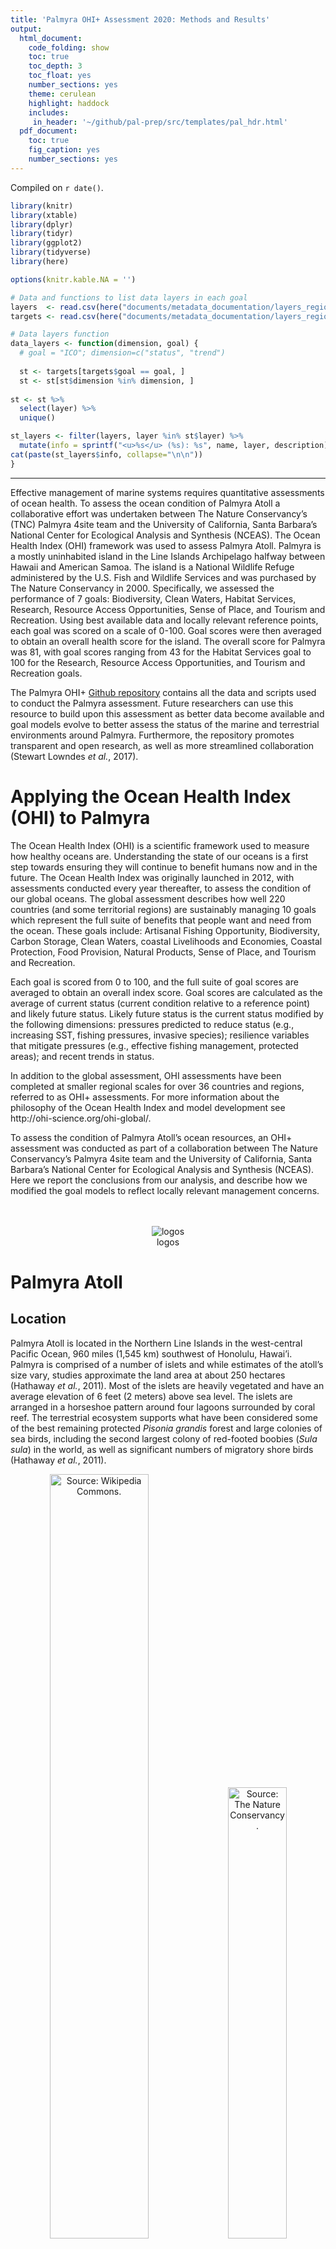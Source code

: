 ```yaml
---
title: 'Palmyra OHI+ Assessment 2020: Methods and Results'
output: 
  html_document:
    code_folding: show
    toc: true
    toc_depth: 3 
    toc_float: yes
    number_sections: yes
    theme: cerulean
    highlight: haddock
    includes: 
     in_header: '~/github/pal-prep/src/templates/pal_hdr.html' 
  pdf_document:
    toc: true
    fig_caption: yes
    number_sections: yes
---
```


Compiled on `r date()`.

```r

library(knitr)
library(xtable)
library(dplyr)
library(tidyr)
library(ggplot2)
library(tidyverse)
library(here)

options(knitr.kable.NA = '')
```

```r
# Data and functions to list data layers in each goal
layers  <- read.csv(here("documents/metadata_documentation/layers_region_base.csv"))
targets <- read.csv(here("documents/metadata_documentation/layers_region_targets.csv"))

# Data layers function
data_layers <- function(dimension, goal) { 
  # goal = "ICO"; dimension=c("status", "trend")
  
  st <- targets[targets$goal == goal, ]
  st <- st[st$dimension %in% dimension, ]
  
st <- st %>%
  select(layer) %>%
  unique()

st_layers <- filter(layers, layer %in% st$layer) %>% 
  mutate(info = sprintf("<u>%s</u> (%s): %s", name, layer, description))
cat(paste(st_layers$info, collapse="\n\n"))
}
```

***
Effective management of marine systems requires quantitative assessments of ocean health. To assess the ocean condition of Palmyra Atoll a collaborative effort was undertaken between The Nature Conservancy’s (TNC) Palmyra 4site team and the University of California, Santa Barbara’s National Center for Ecological Analysis and Synthesis (NCEAS). The Ocean Health Index (OHI) framework was used to assess Palmyra Atoll. Palmyra is a mostly uninhabited island in the Line Islands Archipelago halfway between Hawaii and American Samoa. The island is a National Wildlife Refuge administered by the U.S. Fish and Wildlife Services and was purchased by The Nature Conservancy in 2000. Specifically, we assessed the performance of 7 goals: Biodiversity, Clean Waters, Habitat Services, Research, Resource Access Opportunities, Sense of Place, and Tourism and Recreation. Using best available data and locally relevant reference points, each goal was scored on a scale of 0-100. Goal scores were then averaged to obtain an overall health score for the island. The overall score for Palmyra was 81, with goal scores ranging from 43 for the Habitat Services goal to 100 for the Research, Resource Access Opportunities, and Tourism and Recreation goals.      

The Palmyra OHI+ [Github repository](https://github.com/OHI-4site/pal-prep) contains all the data and scripts used to conduct the Palmyra assessment. Future researchers can use this resource to build upon this assessment as better data become available and goal models evolve to better assess the status of the marine and terrestrial environments around Palmyra. Furthermore, the repository promotes transparent and open research, as well as more streamlined collaboration (Stewart Lowndes *et al.*, 2017).

# Applying the Ocean Health Index (OHI) to Palmyra

The Ocean Health Index (OHI) is a scientific framework used to measure how healthy oceans are. Understanding the state of our oceans is a first step towards ensuring they will continue to benefit humans now and in the future. The Ocean Health Index was originally launched in 2012, with assessments conducted every year thereafter, to assess the condition of our global oceans.  The global assessment describes how well 220 countries (and some territorial regions) are  sustainably managing 10 goals which represent the full suite of benefits that people want and need from the ocean. These goals include: Artisanal Fishing Opportunity, Biodiversity, Carbon Storage, Clean Waters, coastal Livelihoods and Economies, Coastal Protection, Food Provision, Natural Products, Sense of Place, and Tourism and Recreation.    

Each goal is scored from 0 to 100, and the full suite of goal scores are averaged to obtain an overall index score. Goal scores are calculated as the average of current status (current condition relative to a reference point) and likely future status.  Likely future status is the current status modified by the following dimensions: pressures predicted to reduce status (e.g., increasing SST, fishing pressures, invasive species);  resilience variables that mitigate pressures (e.g., effective fishing management, protected areas);  and recent trends in status.     

In addition to the global assessment, OHI assessments have been completed at smaller regional scales for over 36 countries and regions, referred to as OHI+ assessments.  For more information about the philosophy of the Ocean Health Index and model development see http://ohi-science.org/ohi-global/.    

To assess the condition of Palmyra Atoll’s ocean resources, an OHI+ assessment was conducted as part of a collaboration between The Nature Conservancy’s Palmyra 4site team and the University of California, Santa Barbara’s National Center for Ecological Analysis and Synthesis (NCEAS). Here we report the conclusions from our analysis, and describe how we modified the goal models to reflect locally relevant management concerns.    
<br>   
<center>
![logos](images/logos.png)
</center>

# Palmyra Atoll 

## Location

Palmyra Atoll is located in the Northern Line Islands in the west-central Pacific Ocean, 960 miles (1,545 km) southwest of Honolulu, Hawai'i. Palmyra is comprised of a number of islets and while estimates of the atoll's size vary, studies approximate the land area at about 250 hectares (Hathaway *et al.*, 2011). Most of the islets are heavily vegetated and have an average elevation of 6 feet (2 meters) above sea level. The islets are arranged in a horseshoe pattern around four lagoons surrounded by coral reef. The terrestrial ecosystem supports what have been considered some of the best remaining protected *Pisonia grandis* forest and large colonies of sea birds, including the second largest colony of red-footed boobies (*Sula sula*) in the world, as well as significant numbers of migratory shore birds (Hathaway *et al.*, 2011).   

<center>
![Source: [Wikipedia Commons](https://commons.wikimedia.org/wiki/File:Palmyra_Atoll_in_United_States.svg).](images/Palmyra_Atoll_map.png){width=56%} ![Source: [The Nature Conservancy](https://www.nature.org/en-us/get-involved/how-to-help/places-we-protect/palmyra-atoll/).](images/Aerial-Palmyra-Atoll.jpg){width=43%}
</center>
***Figure 2.1. Palmyra Atoll.** Palmyra Atoll's location in the west-central Pacific is shown relative to the rest of the world (left) and a close up satellite image of the island (right).   
Sources: Wikimedia Commons 2011, The Nature Conservancy, 2020*
<br> 

## History

Palmyra Atoll was first sighted in 1798 by an American ship; however, the atoll was not discovered and named until 1802 when the American ship *Palmyra* made landfall. The atoll was annexed by the Kingdom of Hawai'i in 1862 and by Britain in 1889. In 1898 the United States annexed Palmyra as part of the Hawaiian Islands territory (Tikkanen, 2010).       

In the 1940s, the U.S. Navy stationed 6,000 sailors in the atoll. They dredged a seaplane runway which merged the atoll’s two western lagoons into one, and a causeway was built on the remaining reef. The sailors also joined three of the islands into one and built a runway about one mile long, which the U.S. Air Force used until 1961 (U.S. Department of Interior [DOI], 2020).   

The Nature Conservancy (TNC) purchased Palmyra Atoll in December 2000 from the Fullard-Leo family to protect its unique ecosystem and establish a center for scientific investigation (Wegmann, 2020). It was declared a U.S. National Wildlife Refuge in January 2001, and includes submerged lands and associated waters out to 12 nautical miles from the atoll (U.S. Fish and Wildlife Service [USFWS], 2017). Palmyra was designated part of the Pacific Remote Islands Marine National Monument on January 6, 2009, which includes Palmyra Atoll National Wildlife Refuge within its boundaries, and protects it further out to 50 nautical miles (The Nature Conservancy [TNC], 2020).      


## Natural History

Palmyra’s native vegetation supports one of the largest remaining undisturbed stands of Pisonia beach forest in the Pacific, including native varieties of ferns and shrubs. The atoll’s rich intertidal sand and mudflats provide attractive resting and feeding grounds for migratory seabirds and shorebirds. Sooty terns, red- and white-tailed tropicbirds, several species of boobies, great frigate birds, and white terns are some of the common bird species that nest on Palmyra. The second largest red-footed booby colony in the world is found on the atoll, and more than 200 bristle-thighed curlews, whose worldwide population estimate is only 6,000 individuals, spend their winters on Palmyra. Palmyra’s waters are home to stony corals, giant clams, and over 400 species of fish, and are frequented by Pacific bottle-nosed dolphins, spinner dolphins, and melon-headed whales. Threatened green and endangered hawksbill turtles are also found within the lagoon and waters surrounding the atoll. Large populations of the world’s largest land invertebrate, the coconut crab, inhabit Palmyra’s forests along with other crabs (USFWS, 2016).          

Rainforest once dominated the atoll, but copra farming, black rats, and deforestation by the U.S. military during World War II reduced Palmyra’s rainforest to a few patches. Thick groves of introduced coconut palms took its place, which are ill-suited for seabirds. There was a resurgence of native bird and plant life after rats were eradicated from Palmyra in 2011, and a major native rainforest restoration project is now underway. The aim of this project is to flip forest dominance and restore ecological balance to the atoll, which will maximize the seabird-driven nutrient cycle and increase terrestrial and marine ecosystem resilience to climate change impacts (TNC, 2020).      

***

# Summary Results

The health of the Palmyra atoll is critical to The Nature Conservancy’s core mission to protect endangered marine wilderness and to support research and conservation science.  Palmyra had an overall Ocean Health Index score of 81 (Figure 3.1 and Table 3.1), suggesting the region’s marine and coastal resources are in fairly good condition (Figure 3.1).   Seven goals/sub-goals scored above a 90, with four goals receiving perfect scores (Lasting Special Places, Research, Resource Access Opportunities, and Tourism and Recreation). The designation of the island and offshore areas as fully protected reflects The Nature Conservancy’s commitment to protecting the health of Palmyra's ecosystems. Furthermore,  the population and  visitors allowed on the island are restricted, and fishing and tourism activities are well regulated and managed.   

There is room for some improvement, however. The Habitat, Coastal Protection, and Carbon Storage sub-goals scored lower than 50. These sub-goals are closely linked because they depend on the healthy habitats, specifically the condition of coral reefs (Coastal Protection) and rainforests (Carbon Storage). While Palmyra is often lauded for having pristine coral reefs, there is significant degradation of the back reef and the lagoon which negatively impact the coral habitat score and thus the coastal protection score. Without a concerted effort to restore live coral in the back reef and the lagoon the coral habitat score is likely to remain fairly constant over time. Coconut palm plantations have a significant negative impact on the native rainforest and while management plans to remove these palms and replant native tree species exists, they are not far along. This is the largest contributing factor to the low score for rainforest habitats and thus the carbon storage score. As replacement of coconut palms continues on the island, both of these scores are expected to steadily increase over time.        

<br>   
![flower_plot](images/flower_Palmyra.png)
***Figure 3.1 OHI+ Palmyra Results.** Each goal and sub-goal of the Palmyra Ocean Health Index assessment is represented by a petal. The length of each petal corresponds to the score (0-100), with longer petals indicating higher scores. The color of the petals also correspond to the scores with red indicating lower scores and blue indicating higher scores. Scores of 'NA' are shown in grey. The overall index score is shown in the center of the plot.*
<br>   
***Table 3.1. Results for each goal and sub-goal in the Palmyra OHI+ assessment.** Goal, and sub-goal, scores, as well as current status and predicted future status. Where 'Status' is the current status relative to the reference point; 'Future' is the likely future status based on the trend, pressures, and resilience; and 'Score' is the final goal or sub-goal score reflected in Figure 3.1.*   
<br>   
```r

goals <- read_csv(here("region/conf/goals.csv")) %>% 
  dplyr::select(goal, name, description)

scores <- read_csv(here("region/scores.csv")) %>% 
  filter(dimension == "score" | dimension == "future" | dimension == "status") %>% 
  dplyr::select(goal,dimension,score) %>% 
  pivot_wider(id_cols ="goal", names_from = "dimension", values_from = "score") %>% 
  filter(goal != "Index") %>% 
  inner_join(.,goals, by = "goal") %>% 
  mutate(parent = c("", "Habitat Services", "Habitat Services", "",
                    "Biodiversity", "", "Sense of Place",
                    "Sense of Place", "", "", "", "Biodiversity", "")) %>% 
  dplyr::select('Goal/Sub-goal' = name, 'Parent Goal' = parent, Status = status, Future = future, Score = score, Description = description) %>% 
  arrange(desc(Score))

kable(scores, align = "l")
```

***
<br>   

# Methods and Results

## Goals Included in Palmyra OHI+ Assessment:

Given that Palmyra is a nearly uninhabited island, several of the OHI goals were not relevant to this region (e.g., Livelihoods and Economies). Furthermore, one of the stated goals of The Nature Conservancy for Palmyra is to serve as a “platform for applied conservation science” (TNC, 2020), which resulted in the creation of a new goal, Research, which captures the degree to which Palmyra provides access to research opportunities. Given these considerations, we modified the OHI framework to include the following goals (Table 3.1): Sense of Place (comprised of Lasting Special Places and Iconic species sub-goals), Resource Access Opportunities (a modified version of Artisanal Opportunities in the original framework), Research (not included in the original framework), Tourism & Recreation, Biodiversity (comprised of Species Condition and Habitat sub-goals), Clean Waters, and Habitat Services (Coastal Protection and Carbon Storage sub-goals).  

### Biodiversity

<span style="color: #f2cf4a; font-family: Arial, sans-serif; font-size: large;">Score = 71.51</span>

People value biodiversity for its existence value. This goal assesses the conservation status of species based on the best available data through two sub-goals: Species and Habitats. Species were assessed because they are what one typically thinks of in relation to biodiversity. Because only a small proportion of marine species worldwide have been mapped and assessed, we also assessed habitats as part of this goal, and considered them a proxy for the condition of the broad suite of species that depend on them. We calculate each of these sub-goals separately and weight them equally when calculating the overall goal score.   

#### Habitats (HAB)

<span style="color: #f2cf4a; font-family: Arial, sans-serif; font-size: large;">Score = 47.85</span> 

The Habitats sub-goal measures the average condition of habitats present on the island that provide critical habitat for a broad range of species. This sub-goal is considered a proxy for the condition of the broad suite of species on Palmyra. The atoll currently supports one of the best remaining coastal strand forests in the world (Island Conservation, 2020). Given the importance of this ecosystem, and the tight linkage between land and ocean environments, both terrestrial and marine habitats are included in this assessment.     

**Current Status**  

The Habitats sub-goal includes coral reef habitats and rainforest habitats. A score is calculated for each habitat and then the habitat scores are averaged, with area weighting, to obtain an overall status score.   
<br>   
*Coral Reefs*   

Four zones were used to calculate the coral reef status: back reef, reef crest, fore reef, and lagoon. 

Original raw data included 10 different zones, as shown in the map in Figure 4.1A. The following zones were grouped together to form the four reef zones, as shown on the map in Figure 4.1B:    

 - Back Reef: Not grouped with any other zone   
 - Reef Crest: Reef Crest and Fore Reef  
 - Fore Reef: Bank/Shelf and Bank/Shelf Escarpment      
 - Lagoon: Lagoon and Channel  

<center>
![coral_zones_raw](images/coral_zones_raw.png){width=70%} ![coral_zones_reclass](images/coral_zones_reclassified.png){width=70%}  
</center>
***Figure 4.1 Coral zones.** Map A (top) displays coral zones as shown in the raw data and map B (bottom) shows the coral zones reclassified for this assessment.*
<br>     
The fore reef is reassigned to part of the reef crest to better reflect the position of those data points on the reef. The Bank/Shelf and Bank/Shelf Escarpment are then grouped together and renamed as the fore reef with an additional designation to differentiate the western fore reef and the eastern fore reef. Based on a map of Palmyra, the longitude line 162.075 was used to divide the fore reef into western and eastern. These groupings follow the zones delineated by NOAA in the Coral Reef Ecosystems Monitoring Report for the Pacific Remote Islands Marine National Monument, available [here](https://repository.library.noaa.gov/view/noaa/23421).  
 
Coral condition is based on the percent of live coral cover in each of the zones. The reference point, or target live coral cover range, for each zone is:   

 - Back Reef:  10-50% live coral cover  
 - Reef Crest: 10-50% live coral cover      
 - Fore Reef:  50-90% live coral cover     
 - Lagoon:     10-50% live coral cover       

The western and eastern fore reef both have the same reference point. Reference points were established based on input from scientists at The Nature Conservancy.    

Coral reef status is first calculated for each zone $x_{zone}$. The status is calculated as the area of the reef zone falling within or above the reference point category divided by the total area of the reef zone (Equation 4.1):        

$$
x_{zone}~=~\frac { A_{ref} } { A_{total} },  ~~(Eq~4.1) 
$$  

Where $A_{ref}$ is the area of the reef zone falling within or above the reference point category and $A_{total}$ is the total area of the reef zone. For the status calculation we adjust the area of the lagoon to include only the area of the lagoon where coral can reasonably grow. Other zones are not area adjusted due to incomplete knowledge and data. Ideally the area of all zones would be adjusted to include only the area where coral can grow and thrive.            

The overall status score $x_{coral}$ is calculated as the area weighted mean of the status score for each zone (Equation 4.2). Here we use the total area of the lagoon.   

$$
x_{coral}~=~\frac { \displaystyle\sum _{ i=1 }^{ N }{ { A }_{ i }{ x }_{ i } } } { \displaystyle\sum _{ i=1 }^{ N } { A }_{ i } },  ~~(Eq~4.2) 
$$
where $A_{i}$ is the area of zone $i$ and $x_{i}$ is the status score for each zone $i$ as calculated in Equation 4.1.   
<br>   
*Rainforests*   

The rainforest condition is based on the current land area of the rainforest relative to the total potential area of rainforest. Invasive coconut palms (*Cocos nucifera*) have replaced much of the native rainforests, but since purchasing the island in 2000 TNC is restoring native forest through ongoing coconut palm removal activities.          

The raw data included four vegetation categories: native forests, *Scaevola*, non-vegetated areas, and *Cocos nucifera* (coconut palm). The native forest and *Scaevola* categories were grouped together to find the total forest land area. Non-vegetated areas were excluded from the analysis.   

The rainforest habitat status $x_{forest}$ is calculated based on the area of rainforest currently present compared to the area of rainforest that would exist once 95% of the historic area of coconut palm has been removed (Equation 4.3). The historic area is the area of the rainforest in 2001, which is the closest estimate available to the extent of the rainforest when TNC first purchased the island in 2000.    

$$
x_{forest}~=~ \frac { A_{current} } { A_{potential} }, ~~(Eq ~4.3) 
$$  

The current rainforest area ($A_{current}$) km^2^ is based on the Burnett, M.W. *et al.* 2019 study where forest is defined as the total area of the *Scaevola* and native forest categories.    

The potential rainforest area ($A_{potential}$) km^2^ is based on a 2001 satellite image showing approximately 43% of the islands are dominated by coconut plantations and 48.2% of the islands are dominated by other vegetation communities as discussed in the USGS Terrestrial Management Plan (Hathaway *et al.*, 2011). The remaining 8.8% is assumed to be non-vegetated and is excluded from this analysis. The total land area ($A_{total}$) used in these calculations (2.46 km^2^) was derived from a study completed in 2000 (referenced in Burnett *et al* 2019), which is the closest land estimate we could obtain to the 2001 satellite image. The potential rainforest area is calculated as the land area added once 95% of the historic palm plantations are removed plus the original 48.2% of land area that was dominated by rainforests (Equations 4.4 - 4.6).     

$$
A_{potential}~=~A_{added}~+~A_{original} , ~~(Eq ~4.4)
$$

And where   

$$
A_{added}~=~0.95~*~(0.43~*~A_{total}), ~~(Eq~ 4.5)
$$   
$$
A_{original}~=~0.482~*~A_{total}, ~~(Eq~4.6)
$$   

**Trend** 
<br>   
*Coral Reefs* 

The benthic habitat mapping project used to calculate the current status was the first study of its kind on Palmyra Atoll. As no previous studies exist to estimate historic live coral cover across the different reef zones, an estimate of coral trend was derived using data from the 2019  OHI global assessment. The OHI global trend data are calculated as a linear trend in coral condition, on a per country basis across all available data from 1975-2006. More information on the coral trend method can be found in the [OHI Global Methods](http://htmlpreview.github.io/?https://github.com/OHI-Science/ohi-global/published/documents/methods/Supplement.html#62_biodiversity) documentation, Section 6.2.1. No coral trend was available for Palmyra in the OHI global assessment, so we used  the average trend observed for coral reef habitats for all countries in Micronesia.
<br>   
*Rainforests* 

The trend in rainforest condition is the predicted change in forest area during a five year period. This was estimated using a linear regression model of forest area from 2005, 2010, 2016, and 2019.   
<br>   
**Data**   

_Status and trend_
<br>   
```r
data_layers(goal="HAB", dimension=c("status", "trend"))
```
<br>   
_Pressure_
<br>   
```r
data_layers(goal="HAB", dimension=c("pressure"))
```
<br>   
_Resilience_
<br>   
```r
data_layers(goal="HAB", dimension=c("resilience"))
```
<br>     
**Data Citations**
<br>   
*Coral Reefs* 

Data to calculate the current status of coral reefs were gathered from National Centers for Coastal Ocean Science (NCCOS) benthic habitat mapping project for Palmyra Atoll, completed in 2011. The data are available for download [here](https://products.coastalscience.noaa.gov/collections/benthic/e58palmyra/#horizontalTab3).    

Date Downloaded: June 30, 2020

Citation: U.S. Department of Commerce, National Oceanic and Atmospheric Administration, National Center for Coastal Ocean Sciences. (2011). Palmyra Habitat Maps [Data file]. Retrieved from https://products.coastalscience.noaa.gov/collections/benthic/e58palmyra/
<br>   
*Rainforests* 

Data to calculate the current status of rainforests were gathered from a recent publication on coconut palms in Palmyra completed in 2019. Data were downloaded from Table A1, available [here](https://www.tandfonline.com/doi/figure/10.1080/01431161.2019.1594440?scroll=top&needAccess=true). 

Date Downloaded: July 8, 2020

Citation: Burnett, M.W. *et al.* (2019). "Quantifying coconut palm extent on Pacific islands using spectral textural analysis of very high resolution imagery". *International Journal of Remote Sensing* 40(19): 7329-7355   
  [Available here](https://www.tandfonline.com/doi/epub/10.1080/01431161.2019.1594440?needAccess=true). 
<br>     
<u>2001 Reference Point:</u>   
The 2001 reference point comes from a satellite image of the island that is discussed in the 2011 Terrestrial Forest Management Plan.  

Citation: Hathaway, S.A., McEachern K., & Fisher, R.N. (2011). "Terrestrial Forest Management Plan for Palmyra Atoll". U.S. Geological Survey Open-File Report 2011-1007.  
  [Available here](https://permanent.fdlp.gov/gpo119875/ofr20111007.pdf)
<br>     
There have been no studies using the same methodology to track the area of forests and coconut palm on the island over time. Therefore, data to calculate the trend in rainforest condition are estimated from three additional studies that included some estimate of percent cover of coconut palms and total land area.
<br>   
<u>2005 Data:</u>      
The 2005 data was obtained from Alex Wegmann at The Nature Conservancy on July 31, 2020. Shapefiles were compiled as part of Alex Wegmann's PhD dissertation.
<br>   
<u>2010 Data:</u>   
The 2010 data is estimated from a study on invasive rats that quantified the percent of land area on each islet occupied by *Cocos nucifera* (Table 1).    

Citation: Lafferty, K.D. et al. (2010). "Stomach nematodes (*Mastophorus muris*) in rats (*Rattus rattus*) are associated with coconut (*Cocos nucifera*) habitat at Palmyra Atoll. *Journal of Parasitology* 96(1): 16-20.   
  [Available here](https://bioone.org/journals/Journal-of-Parasitology/volume-96/issue-1/GE-2180.1/Stomach-Nematodes-Mastophorus-muris-in-Rats-Rattus-rattus-Are-Associated/10.1645/GE-2180.1.full)
<br>     
<u>2016 Data:</u>   
The 2016 data is estimated using a U.S. Geological Survey vegetation community mapping project for Palmyra Atoll. Vegetation maps were completed in October 2016 and published in June 2019. Data is available for download [here](https://www.sciencebase.gov/catalog/item/5c66fc5be4b0fe48cb3aca49).   

Date Downloaded: July 2, 2020  

Citation: Struckhoff, M.A., 2019, Woody species crown and vegetation community data, Palmyra Atoll, 2016: U.S. Geological Survey data release, https://doi.org/10.5066/P9GMPVIO.  
<br>   

#### Species 

<span style="color: #f2cf4a; font-family: Arial, sans-serif; font-size: large;">Score = 95.16</span>

The Species sub-goal aims to assess the average condition of species in Palmyra. Both marine and terrestrial species are included in this sub-goal.    
 
**Current Status** 

A list of species occurring in Palmyra was created using IUCN range maps and supplemented with fish and bird lists obtained from The Nature Conservancy for a total of 587 species. Species condition was pulled from the IUCN Red List (IUCN 2020).   

The reference point for the Species sub-goal is all species have an IUCN status of "Least Concern".   

Threat weights, were assigned based on the IUCN threat categories status of each species, following the weighting schemes developed by Butchart *et al* (2007) (Table 4.1). For the purposes of this analysis, we included only data for extant species for which sufficient data were available to conduct an assessment. We did not include Data Deficient species.   We assessed species following previously published guidelines (Schipper *et al.* 2008; Hoffmann *et al.* 2010).   
<br>   
***Table 4.1. Risk scores for assessment of species status based on IUCN risk categories.***

| Risk Category   | IUCN code | Risk Score |
|-----------------|-----------|------------|
| Least Concern   |     LC    |  0.0       |  
| Near Threatened |     NT    |  0.2       |
| Vulnerable      |     VU    |  0.4       |
| Endangered      |     EN    |  0.6       |
| Critically Endangered | CR  |  0.8       |
| Extinct         |     EX    |  1.0       |   
  
The species fall within 10 different taxonomic classes and to avoid overweighting species with many species, status was first calculated for each class as the average of the extinction risk scores. An overall extinction risk status was estimated by averaging the extinction risk score of all 10 classes. Finally, the status $x_{spp}$ is rescaled so a risk factor of 0.75 is equal to zero (Equation 4.7):      

$$
x_{spp}~=~ \frac { (0.75~-~risk_{avg}) } {0.75}, ~~~~(Eq ~4.7)
$$   

Where $risk_avg$ is the average extinction risk score, found by averaging the mean extinction risk score of all 10 classes. 

This assigns a score of 0 when 75% species are extinct, a level comparable to the five documented mass extinctions (Barnosky *et al.* 2011) and would constitute a catastrophic loss of biodiversity.
<br>    
**Trend** 

The species trend is calculated using data the IUCN provides for current and past assessments of species. Discrete species assessments between 1965-2020 are used to estimate annual change in IUCN risk status for each species. Species trend is evaluated for species with more than two past assessments. Trend for species with less than two past assessments is estimated using the population trend noted in species history information. We then summarize these species trend values for each region using the same general approach used to calculate status.
<br>   
**Data**

_Status and trend_
<br>   
```r
data_layers(goal="SPP", dimension=c("status", "trend"))
```
<br>   
_Pressure_
<br>   
```r
data_layers(goal="SPP", dimension=c("pressure"))
```
<br>   
_Resilience_
<br>   
```r
data_layers(goal="SPP", dimension=c("resilience"))
```
<br> 
**Data Citations**   

The original species list, species condition and historic assessments are based on the IUCN Red List.    

Date Accessed: June 9, 2020   

Citation: IUCN 2020. IUCN Red List of Threatened Species. Version 2020-1 <www.iucnredlist.org>.  

Additional species lists were provided by Alex Wegmann at The Nature Conservancy on July 8, 2020
<br>   

### Clean Waters

<span style="color: #f2cf4a; font-family: Arial, sans-serif; font-size: large;">Score = 58.57</span> 

People value marine waters that are free of pollution and debris for aesthetic and health reasons. Although Palmyra has a limited population, people are sensitive to pollution and debris in areas they access for recreation or other purposes as well as for simply knowing that clean waters exist. Due to limited data availability, this goal includes two sources of pollution - marine debris and soil contamination. The main source of pollution on the island is marine debris from fishing aggregation devices (FADs) and the military history of the island has left a legacy of soil contamination. The overall Clean Waters score is the geometric mean of these two layer scores. This goal scores highest when the contamination level is zero.
<br>   
**Current Status**   
The current status for the Clean Waters goal is the geometric mean of the status of the two layers: marine debris and soil contamination.
<br>   
*Marine Debris*  

Marine debris current status is calculated based on the number of annual grounded FADs. The reference point for marine debris is to reduce FAD groundings by 50% of the highest annual recorded number of groundings between 2009 and 2019. The highest annual groundings occurred in 2016, with 12 groundings, making the reference point 6 annual FAD groundings. Any year where six or less FAD groundings were recorded received a perfect score.   

The current status $x_{debris}$ is scaled between 0-1 by subtracting the reference point from the number of groundings and then dividing by the reference point (Equation 4.8):        

$$
x_{debris}~=~ \frac { (fad_{y}~-~fad_{ref}) } { fad_{ref} }, ~~~(Eq ~4.8)
$$   

Where $fad_{y}$ is the yearly number of recorded FAD groundings and $fad_{ref}$ is the reference point number of 6 annual FAD groundings.  

$x_{debris}$ is higher with greater levels of marine debris. $x_{debris}$ is used as a pressure layer. The final status layer for the Clean Waters goal is the inverse of $x_{debris}$,    1 - $x_{debris}$.
<br>   
*Soil Contamination*   

The current status is based on the observed concentration of each pollutant (mg/kg wet weight). A total of 155 sites were sampled in 2008 and an additional 41 sites were sampled in 2010. At each site concentrations were recorded for 13 pollutants: antimony (Sb), arsenic (As), chromium (Cr), cobalt (Co), copper (Cu), iron (Fe), lead (Pb), manganese (Mn), nickel (Ni), phosphorus (P), sulfur (S), titanium (Ti), and zinc (Zn). However, only 9 elements are included in the analysis. Iron is generally considered non-toxic and titanium, sulfur, and phosphorus were detected but do not have established Threshold Effects Levels (TELs) or ecological soil screening levels (Eco-SSLs); therefore, they were excluded from the analysis.     

Two different reference levels were used to scale the contamination scores from 0-1. A TEL was used to scale values from 0 - 0.5. Any observed concentration equal to the TELreceived a score of 0.5. The TEL are the lower end of values below which harmful impacts are not likely to be observed. The upper end of the scores were based on the Probable Effect Level (PEL); this represents a value above which harmful impacts are likely to be observed. Any observed concentration above the PEL was assigned a score of 1.       

<u>TEL</u>   

TEL reference levels were assigned based on the TELs established by the U.S. Environmental Protection Agency for marine sediments and the lowest established Eco-SSLs for any taxonomic group. TEL and Eco-SSL values (mg/km dry weight) for the most frequently detected contaminants on Palmyra (Table 4.2) are replicated from Table 1 of Struckhoff *et al* 2018.
<br>   
***Table 4.2. Midpoint reference levels.** Threshold Effect Levels (TELs) and Ecological soil screening levels (Eco-SSLs) for the main contaminants found in soils around Palmyra. NA indicates a toxicity threshold has not been established. These values are used as the midpoint reference levels in the status calculation.*           

| Contaminant | Symbol | TEL   | Eco-SSL |
|-------------|--------|-------|---------|
| Antimony    | Sb     | NA    | 78      |
| Arsenic     | As     | 7.24  | 18      |
| Chromium    | Cr     | 52.3  | 26      |
| Colbalt     | Co     | NA    | 13      |
| Copper      | Cu     | 118.7 | 28      |
| Lead        | Pb     | 30.24 | 11      |
| Manganese   | Mn     | NA    | 220     |
| Nickel      | Ni     | 15.9  | 38      |
| Zinc        | Zn     | 124   | 46      |. 

TELs are used for marine sediments and the lowest Eco-SSL is used for soil samples. Where no TEL is established, the lowest Eco-SSL is used in its place. The table reports thresholds in mg/kg of dry weight, however most of the samples collected were made on moist samples. Struckoff *et al* 2018 notes:   

"Soil moisture values between 15 and 25% can reduce measured sample concentrations from 70 to 80% relative to lab-confirmed concentrations (U.S. Environmental Protection Agency, 2015). Given that most measurements were made on moist samples, XRF values reported above TELs or SSLs are conservative estimates of threshold exceedance."  

<u>PEL</u>   

For soil samples, the Canadian freshwater contamination PELs (mg/kg dry weight) are used (Table 4.3), as these are more conservative than the marine contamination levels. Consensus-based freshwater PELs were established in 2000. Concentrations were replicated from Table 3 in MacDonald *et al* 2000.
<br>   
***Table 4.3. Soil sample upper reference levels** Freshwater contamination Probable Effect Levels (PELs) for the main contaminants found in soils around Palmyra. These levels are used as the upper reference level for soil samples in the status calculation.*   

| Contaminant | Symbol | PEL   | 
|-------------|--------|-------|
| Arsenic     | As     | 17    |
| Chromium    | Cr     | 90    |
| Copper      | Cu     | 197   |
| Lead        | Pb     | 91.3  |
| Nickel      | Ni     | 36    |
| Zinc        | Zn     | 315   | 

Marine sediment PELs (mg/kg of dry weight) are obtained from NOAA guidelines established in 1999 (Table 4.4). These are called Effect Range Median (ERM) levels, which is the NOAA equivalent of PELs. Concentrations were obtained from Table 1 in the NOAA 1999 guidance.
<br>   
**Table 4.4. Marine sediment upper reference levels.** Marine sediment Probable Effect Levels (PELs) for the main contaminants found in soils around Palmyra. These levels are used as the upper reference level for marine sediment samples in the status calculation.*   

| Contaminant | Symbol | PEL   | 
|-------------|--------|-------|
| Arsenic     | As     | 70    |
| Chromium    | Cr     | 370   |
| Copper      | Cu     | 270   |
| Lead        | Pb     | 218   |
| Nickel      | Ni     | 51.6  |
| Zinc        | Zn     | 410   |

No PELs are available for Antimony, Colbalt, and Manganese. For these we approximated an upper limit that is one order of magnitude higher than the established TEL or Eco-SSL.      

Contaminants are scaled 0-1 using a midpoint level, (TEL or ECO-SSl) and an upper level (PELs). A status is then calculated for each site $x_{site}$ using the geometric mean of the 9 contaminants (Equation 4.9):    
$$
x_{site} = \sqrt [ 9 ]{ As~*~Cr~*~Co~*~Cu~*~Pb~*~Mn~*~Ni~*~Sb~*~Zn ~},  ~~(Eq ~4.9)
$$ 
Finally, an overall status for contamination $x_{cont}$ is found using an area weighted mean of the site status (Equation 4.10):      

$$ 
x_{cont}~=~\frac { \displaystyle\sum _{ i=1 }^{ N }{ { A }_{ i }{ x }_{ i } } } { \displaystyle\sum _{ i=1 }^{ N } { A }_{ i } }, ~~(Eq ~4.10)
$$
where $A_i$ is the area and $x_i$ is the status of contamination for each site $i$ as calculated in Equation 4.9.     

This gives high $x_{cont}$ values to years with greater levels of contamination. $x_{cont}$ is used as a pressure layer. The final status layer for the Clean Waters goal is the inverse of this$x_{cont}$,  1 - $x_{cont}$.
<br>   
**Trend**
<br>   
The trend describes the change in clean water status over a 5 year period. This value was estimated using the slope estimate (and multiplying it by 5) from a linear model estimating yearly change in the clean water status from 2014 to 2020.
<br>   
**Data**

_Status and trend_
<br>   
```r
data_layers(goal="CW", dimension=c("status", "trend"))
```
<br>   
_Pressure_
<br>   
```r
data_layers(goal="CW", dimension=c("pressure"))
```
<br>   
_Resilience_
<br>   
```r
data_layers(goal="CW", dimension=c("resilience"))
```
<br>   

**Data Citations**   

*Marine Debris*   

Data to calculate the marine debris layer come from a table of FADs found ashore on Palmyra Atoll. Data were obtained from Alex Wegmann at The Nature Conservancy on July 8, 2020.
<br>   
*Soil Contamination*   

Data for this layer come from an elemental soil contamination study completed by the U.S. Geological Survey at sites on Palmyra Atoll in 2008 and 2010. Data were published in 2017 and can be accessed [here](https://www.sciencebase.gov/catalog/item/5925b2cae4b0b7ff9fb3ca3d).  

Date Downloaded: July 28, 2020   

Citation: Struckhoff, M.A., Papoulias, D.M., Orazio, C.E., Annis, M.L., Shaver, D.K. and Tillitt, D.E., 2017, Geospatial data of elemental contamination at Palmyra Atoll, 2008 and 2010: U.S. Geological Survey data release, https://doi.org/10.5066/F74F1P00
<br>   
The reference levels were obtained from the following sources:  

<u>TELs and Eco-SSLs</u>   

Citation: Struckhoff, M.A., Orazio, C.E., Tillitt, D.E., Shaver, D.K., and Papoulias, D.M. (2018). Mapping elemental contamination on Palmyra Atoll National Wildlife Refuge. *Marine Pollution Bulletin*, 128: 97-105. https://doi.org/10.1016/j.marpolbul.2017.12.065.  

<u>PELs and ERMs</u>   

Citation: MacDonald, D.D., Ingersol, C.G., and Berger, T.A. (2000). Development and Evaluation of Consensus-Based Sediment Quality Guidelines for Freshwater Contamination. *Archives of Environmental Contamination and Toxicology.* 39:20-31. DOI: 10.1007/s002440010075   
    Available [here](https://link.springer.com/content/pdf/10.1007/s002440010075.pdf)   

Citation: National Oceanic and Atmospheric Administration. (1999). Sediment Quality Guidelines developed for the National Status and Trend Program. 

### Habitat Services

<span style="color: #f2cf4a; font-family: Arial, sans-serif; font-size: large;">Score = 43.35</span> 

The Habitat Services goal measures additional services provided by habitats on Palmyra in addition to supporting biodiversity. The Habitat Services goal is made up of two equally weighted sub-goals, Carbon Storage and Coastal Protection.
<br>   

####  Carbon Storage

<span style="color: #f2cf4a; font-family: Arial, sans-serif; font-size: large;">Score = NA</span> 

The Carbon Storage sub-goal measures the health of carbon storing habitats. Highly productive coastal wetland ecosystems (e.g., mangroves, salt marshes, seagrass beds) have substantially larger areal carbon burial rates than terrestrial forests, and "Blue Carbon" has been suggested as an alternate, more manageable carbon sequestration approach. The rapid destruction of these coastal habitats may release large amounts of buried carbon back into the ocean-atmosphere system. Our focus here, therefore, is on coastal habitats because they have large amounts of stored carbon that would rapidly be released with further habitat destruction and have the highest per-area sequestration rates of any habitat on the planet. Although they are threatened, these habitats are amenable to management, conservation, and restoration efforts. We refer to this goal as carbon storage but intend its meaning to include sequestration.   

Lacking data on the carbon storage abilities of the native rainforest, we only included this goal as a placeholder. However, if future data on carbon storage becomes available, this goal can be updated.   

#### Coastal Protection

<span style="color: #f2cf4a; font-family: Arial, sans-serif; font-size: large;">Score = 46.79</span> 

The Coastal Protection sub-goal measures the health of habitats that contribute to coastal protection from storm surge, flooding, and sea level rise. In Palmyra we are considering both the coral reefs and the native rainforest.    

**Current Status**   

The Coastal Protection current status is calculated as the current condition of coastal protection habitat relative to the reference point.

The status of this goal, $x_{cp}$, was calculated to be a function of the relative health of the habitats, $k$, weighted by their area and protectiveness rank (Table 4.5), such that:

$$
x_{cp} = \frac { \displaystyle\sum _{ k=1 }^{ N }{ { (h }_{ k } } \times { w }_{ k }\times { A }_{ k }) }{ \displaystyle\sum _{ k=1 }^{ N }{ { (w }_{ k }\times { A }_{ k }) }  }, ~~(Eq. ~4.11)
$$

where, $w$ is the rank weight of the habitat’s protective ability, $A$ is the area within a region for each $k$ habitat type, and $h$ is a measure of each habitat's condition:

$$
h = \frac { C_{ c } }{ { C }_{ r } }, ~~(Eq ~4.12)
$$

where, $C_c$ is current condition and $C_r$ is reference condition. Descriptions for how $C_c$ was calculated for both rainforest and coral habitats are outlined above in the Biodiversity: Habitats sub-goal.   

The rainforest habitat extent was calculated using data from a vegetation study in 2019. The extent of coral habitat was defined as the total area of benthic habitat derived from the Palmyra Benthic Habitat Mapping Project in 2011.          

Rank weights for the protective ability of each habitat for the Global OHI ($w_{k}$) come from previous work (Tallis *et al* 2011). Although this work does not include native atoll forest as a category, we ranked it equal to mangroves or salt marshes given they occupy similar shoreline regions.     

***Table 4.5. Coastal protectiveness ranks** Scores range from 1-4, with 4 being the most protective (Tallis *et al* 2011).*

Habitat | Protectiveness rank ($w$) |
------- | --------------------------|
Rainforest | 4 |
Coral reefs | 3 |
<br>   
**Trend**   

The trend for this goal used the same metrics as the Biodiversity: Habitats sub-goal trend. We used the same data and approach used to calculate the coral condition trend and rainforest trend for the Biodiversity: Habitats sub-goal. An overall trend is then found using the same approach as the current status (Equation 4.11), where the trend is a function of the trend, extent, and protectiveness rank.
<br>   
**Data**   

_Status and trend_
<br>   
```r
data_layers(goal="CP", dimension=c("status", "trend"))
```
<br>   
_Pressure_
<br>   
```r
data_layers(goal="CP", dimension=c("pressure"))
```
<br>   
_Resilience_
<br>   
```r
data_layers(goal="CP", dimension=c("resilience"))
```
<br>    

**Data Citations**   

Coral reef extent and condition data are the same data used in the coral habitat status layer. Coral reef data were gathered from National Centers for Coastal Ocean Science (NCCOS) benthic habitat mapping project for Palmyra Atoll, completed in 2011. The data is available for download [here](https://products.coastalscience.noaa.gov/collections/benthic/e58palmyra/#horizontalTab3).    

Date Downloaded: June 30, 2020

Citation: U.S. Department of Commerce, National Oceanic and Atmospheric Administration, National Center for Coastal Ocean Sciences. (2011). Palmyra Habitat Maps [Data file]. Retrieved from https://products.coastalscience.noaa.gov/collections/benthic/e58palmyra/
<br>   
*Rainforest Extent and Condition*

Rainforest extent and condition use the same data as the rainforest habitat status layer.   
  
The data come from Table A1 downloaded on July 8, 2020 from [here](https://www.tandfonline.com/doi/figure/10.1080/01431161.2019.1594440?scroll=top&needAccess=true).   
Citation: Burnett, M.W. *et al.* (2019). "Quantifying coconut palm extent on Pacific islands using spectral textural analysis of very high resolution imagery". *International Journal of Remote Sensing* 40(19): 7329-7355   
  [Available here](https://www.tandfonline.com/doi/epub/10.1080/01431161.2019.1594440?needAccess=true)
<br>      

### Research 

<span style="color: #f2cf4a; font-family: Arial, sans-serif; font-size: large;">Score = 100</span> 

This goal attempts to capture the aspects of the marine and terrestrial environment that support scientific research on Palmyra Atoll. Healthy ecosystems on the island support research and advance scientific understanding. The research goal is based on three equally weighted layers: employment, research funding, and scientific publications.
<br>   

**Current Status**   

Current status for the research goal is the average of the layer scores for: employment, research funding, and scientific publications.
<br>   
*Employment*  

The employment layer is calculated based on the number of full time equivalent (FTE) positions in conservation science supported by The Nature Conservancy. The reference point for employment is five FTE positions. Status scores $x_{emp}$ are re-scaled to 0-1 by dividing the number of FTE positions by the reference point (Equation 4.13). Any value over one is given a score of one.     

$$
x_{emp}~=~ \frac { FTE_{y} } { FTE_{ref} }, ~~(Eq ~4.13)
$$  

Where $FTE_{y}$ is the number of full-time equivalent positions in year (y) and $FTE_{ref}$ is the FTE positions reference point.
<br>   
*Research Funding*   

<br>   
*Scientific Publications*   

The publications layer is calculated based on the number of scientific studies published about resources on Palmyra each year. The reference point is 10 annual publications. Status scores $x_{sci}$ are re-scaled to 0-1 by dividing the number of scientific publications by the reference point (Equation 4.14):     

$$
x_{sci}~=~ \frac { pubs_{y} } { pubs_{ref} },  ~~(Eq ~4.14)
$$  

Where $pubs_{y}$ is the number of scientific publications in year (y) and $pubs_{ref}$ is the number of publications reference point.
<br>   
**Trend**   

*Employment*   

The trend describes the change in research status over a 5 year period. This value was estimated using the slope estimate (and multiplying it by 5) from a linear model estimating yearly change research status from 2014 to 2020.
<br>   
**Data**   

_Status and trend_
<br>   
```r
data_layers(goal="RS", dimension=c("status", "trend"))
```
<br>   
_Pressure_
<br>   
```r
data_layers(goal="RS", dimension=c("pressure"))
```
<br>   
_Resilience_
<br>   
```r
data_layers(goal="RS", dimension=c("resilience"))
```
<br>   

**Data Citations**   

*Employment*   

Data for this layer were gathered through verbal communication with Alex Wegmann at The Nature Conservancy on July 8, 2020.
<br>   
*Scientific Publications*   

Data for this layer comes from a scientific library containing all scientific publications relating to natural resources on Palmyra Atoll. This scientific library was obtained from Alex Wegmann at The Nature Conservancy on June 17, 2020.  

### Resource Access Opportunity 

<span style="color: #f2cf4a; font-family: Arial, sans-serif; font-size: large;">Score = 100</span> 

This goal is intended to measure access to recreational fishing opportunities on Palmyra Atoll. Access to recreational fishing is mandated within the National Wildlife Refuge by the U.S. Fish and Wildlife Service. 

**Current Status**   

Current status $x_{rao}$ is based on the number of fish caught per year compared to the reference point. The reference point is up to 20 fish caught per year for sustenance fishing. The status score is scaled such that any catch three times or more than three times higher than the reference point is given a score of zero (Equation 4.15):       

$$
x_{rao}=~ \frac { (c_{y}~-~c_{ref,y}) } { s },  ~~(Eq ~4.15)
$$ 
where $c_{y}$ is the number of fish caught in year (y), $c_{ref,y}$ is the reference point catch in year (y), and $s$ is the scaling coefficient used to adjust any catch level at or higher than three times the reference point to a score of zero. Any scores higher than one are given a one and any scores lower than zero are given a zero. This method of scoring is based on The Nature Conservancy's management goals to keep fishing at or below the reference point level and reflective of the view that fishing at more than three times the reference point would cause unnecessary damage to the ecosystem.
<br>   
**Trend** 

The trend describes the change in sustenance fishing over a 5 year period. This value was estimated using the slope estimate (and multiplying it by 5) from a linear model estimating yearly change in sustenance fishing catch from 2014 to 2020.
<br>   
**Data**   

_Status and trend_
<br>   
```r
data_layers(goal="RAO", dimension=c("status", "trend"))
```
<br>   
_Pressure_
<br>   
```r
data_layers(goal="RAO", dimension=c("pressure"))
```
<br>   
_Resilience_
<br>   
```r
data_layers(goal="RAO", dimension=c("resilience"))
```
<br>   
**Data Citations**   

Data to inform this layer were obtained via email from Alex Wegmann at The Nature Conservancy and Stephan Kropidlowski from U.S. Fish and Wildlife Service on August 17, 2020.  

### Sense of Place

<span style="color: #f2cf4a; font-family: Arial, sans-serif; font-size: large;">Score = 96.74</span> 

This goal attempts to capture the aspects of the coastal and marine system that people value as part of their cultural identity. This definition includes people living near the ocean and those who live far from it but still derive a sense of identity or value from knowing particular places or species exist. While there are only a small handful of residents on Palmyra, the island's pristine ecosystems are valued by scientists, researchers, and conservationists, among others, including the general public. This goal is calculated using two equally weighted sub-goals: iconic species and lasting special places.        

#### Iconic Species

<span style="color: #f2cf4a; font-family: Arial, sans-serif; font-size: large;">Score = 93.48</span> 

Iconic species are those that are relevant to local cultural identity through their relationship to one or more of the following: 1) traditional activities such as fishing, hunting or commerce; 2) local ethnic or religious practices; 3) existence value; and 4) locally-recognized aesthetic value (e.g., tourist attractions/common subjects for art such as whales). Ultimately, almost any species can be iconic to someone, and so the intent with this goal was to focus on those species widely seen as iconic from a cultural or existence value (rather than a livelihood or extractive reason).   

A primary iconic species list  for Palmyra was gathered based on species listed on the U.S. Fish and Wildlife Service webpage for the [Palmyra Atoll National Wildlife Refuge](https://www.fws.gov/refuge/palmyra_atoll/). This list was supplemented with species identified as globally iconic (World Wildlife Fund Flagship species and Priority species) or regionally iconic (based upon World Wildlife Fund regional/local priority species and nation-specific lists) from the OHI Global Assessment. A total of 23 species were included in the iconic species list.        

**Current Status**

A score was assigned for each species based on its conservation status which is 1- extinction risk based on IUCN data (refer to Table 4.1).   

The reference point is 100% of species have a status of "Least Concern". The status $x_{ico}$ is found by averaging the IUCN category score for each of the species on the iconic species list (Equation 4.16):      

$$
x_{ico}~=~ \frac { \displaystyle\sum_{ i=EX }^{ LC }{ S_{i}~*~w_{i} }  }{ \displaystyle\sum_{ i=EX }^{ LC }{ S_{i} }  }, ~~(Eq. ~4.16)
$$

where for each IUCN threat category $i$, $S_{i}$ is the number of assessed species and $w_{i}$ is the score (Table 4.6).
<br>   
**Trend**

The trend describes the change in iconic species status over a 5 year period. This value was estimated using the slope estimate (and multiplying it by 5) from a linear model estimating the change in species extinction risk from 2014 to 2020.
<br>   
**Data**   

_Status and trend_
<br>   
```r
data_layers(goal="ICO", dimension=c("status", "trend"))
```
<br>   
_Pressure_
<br>   
```r
data_layers(goal="ICO", dimension=c("pressure"))
```
<br>   
_Resilience_
<br>   
```r
data_layers(goal="ICO", dimension=c("resilience"))
```
<br>   

**Data Citations**   

A list of iconic species was created based on species listed on the U.S. Fish and Wildlife Service webpage for the Palmyra Atoll National Wildlife Refuge. 

Data Accessed: June 4, 2020   

Citation: U.S. Fish and Wildlife Service. (2016, January 14). Wildlife and Habitat. Retrieved from <https://www.fws.gov/refuge/Palmyra_Atoll/wildlife_and_habitat/index.html> 
<br>   
Additional iconic species and species status were derived from the IUCN Red List.    

Date Accessed: June 9, 2020   

Citation: IUCN 2020. IUCN Red List of Threatened Species. Version 2020-1 <www.iucnredlist.org>.  
<br>      

#### Lasting Special Places

<span style="color: #f2cf4a; font-family: Arial, sans-serif; font-size: large;">Score = 100</span> 

The lasting special places sub-goal focuses on geographic locations that hold particular value for aesthetic, spiritual, cultural, recreational or existence reasons (TRC 2004). For this sub-goal, we assume areas that are protected indicate special places (i.e., the effort to protect them suggests they are important places). Clearly this is an imperfect assumption but in many cases it will be true. For Palmyra we included  offshore protected areas located within three nautical miles of the shoreline and inland protected areas including the entire island. 
<br>   
**Current Status** 

The current status is calculated by averaging the score for protected areas offshore $x_{offshore}$ and inland $x_{inland}$. The reference point is 99% of all offshore and inland areas protected. The status for offshore and inland protected areas is found by comparing the percentage of the area protected to the reference point (Equations 4.17, 4.18):    

$$
x_{offshore}~=~ \frac { pa_{offshore} } { pa_{offshore, ref} }, ~~(Eq ~4.17)
$$   
<br>    
$$
x_{inland}~=~ \frac { pa_{inland}} { pa_{inland, ref} },  ~~(Eq ~4.18)
$$    

Where $pa_{offshore}$, $pa_{inland}$ is the percentage of offshore and inland areas, respectively, that is protected and $pa_{offshore,ref}$, $pa_{inland,ref}$ are the reference point percentages of protected areas offshore and inland, respectively.  

Finally, the status of offshore and inland areas are averaged to find the overall status.
<br>   
**Trend**

The trend describes the change in offshore and inland protected areas over a 5 year period. This value was estimated using the slope estimate (and multiplying it by 5) from a linear model estimating yearly change in the percent of offshore and inland protected areas from 2014 to 2020.
<br>   
**Data**   

_Status and trend_
<br>   
```r
data_layers(goal="LSP", dimension=c("status", "trend"))
```
<br>   
_Pressure_
<br>   
```r
data_layers(goal="LSP", dimension=c("pressure"))
```
<br>   
_Resilience_
<br>   
```r
data_layers(goal="LSP", dimension=c("resilience"))
```
<br>   

**Data Citations**   

Data were obtained verbally from Alex Wegmann at The Nature Conservancy on June 29, 2020. 

### Tourism and Recreation

<span style="color: #f2cf4a; font-family: Arial, sans-serif; font-size: large;">Score = 100</span> 

This goal is intended to measure access to tourism and recreation on Palmyra Atoll. Although the atoll is protected, a limited number of private tourists visit the island each year via boat.   

**Current Status**   

Current status $x_{tr}$ is based on the number of private visiting vessels per year compared to the reference point. The reference point is up to 6 visiting vessels per year. The status score is scaled such that any year with vessel visits three times or more than three times higher than the reference point is given a score of zero (Equation 4.19):       

$$
x_{tr}~=~ \frac { (v_{y}~-~v_{ref,y}) } { s },  ~~(Eq ~4.19)
$$
where $v_{y}$ is the number of private visiting vessels in year (y), $v_{ref,y}$ is the reference point for private visiting vessels in year (y), and $s$ is the scaling coefficient used to adjust any visitation levels at or above three times the reference point to a score of zero. Any scores higher than one are given a one and any scores lower than zero are given a zero. This method of scoring is based on The Nature Conservancy's management goals to keep tourism at or below the reference point level and reflective of the view that having triple the number of private vessels visiting each year would incur undesirable biosecurity risks and/or divert resources away from TNC's core mission.   
<br>
**Trend**   

The trend describes the change in private visiting vessels over a 5 year period. This value was estimated using the slope estimate (and multiplying it by 5) from a linear model estimating yearly change in the number of visiting vessels from 2014 to 2020.
<br>   
**Data**  

_Status and trend_
<br>   
```r
data_layers(goal="TR", dimension=c("status", "trend"))
```
<br>   
_Pressure_
<br>   
```r
data_layers(goal="TR", dimension=c("pressure"))
```
<br>   
_Resilience_
<br>   
```r
data_layers(goal="TR", dimension=c("resilience"))
```
<br>   

**Data Citations**   

Data to inform this layer were obtained via email from Alex Wegmann at The Nature Conservancy and Stephan Kropidlowski from U.S. Fish and Wildlife Service on August 17, 2020.  

## Goals Not Included in Palmyra OHI+ Assessment:

The following goals that are typically included in the OHI Global Assessment were not included in the Palmyra OHI+ assessment:

### Food Provision (FP)

One of the most fundamental services the ocean provides people is the provision of seafood. The Food Provision goal measures the amount of seafood sustainably harvested within an EEZ or region through any means for use primarily in human consumption and thus includes wild-caught commercial fisheries, mariculture, and artisanal-scale and recreational fisheries. 

Palmyra Atoll supports approximately five full-time employees and a number of visiting researchers and scientists. While sustenance fishing is permitted, it is not a primary source of food for residents on the island and the number of permitted fishing days is minimal. Therefore, this goal was not included in this OHI+ assessment.  

### Artisanal Fishing Opportunity (AO)

Artisanal fishing, often also called small-scale fishing, provides a critical source of food, nutrition, poverty alleviation, and livelihood opportunities for many people around the world, in particular in developing nations (Allison & Ellis 2001). Artisanal fishing refers to fisheries involving households, cooperatives, or small firms (as opposed to large, commercial companies) that use relatively small amounts of capital and energy and small fishing vessels (if any), make relatively short fishing trips, and use fish mainly for local consumption or trade. 

This type of fishing activity does not occur on Palmyra Atoll and therefore is not included in this OHI+ assessment. The ability to access sustenance fishing is considered in the Resource Access Opportunities goal.  

### Natural Products (NP)

In many countries the harvest of non-food natural products is important for local economies and can also be traded internationally. The sustainable harvest of these products is therefore an important component of a healthy ocean. This goal assesses the ability of countries to maximize the sustainable harvest of living marine resources, such as corals, shells, seaweeds, and fish for the aquarium trade. 

This type of harvesting of natural products for sale or trade does not occur on Palmyra Atoll and therefore is not included in this OHI+ assessment.   

### Livelihoods & Economies (LE)

The jobs and revenue produced from marine-related industries are clearly of huge value to many people, even those who do not directly participate in the industries but value community identity, tax revenue, and indirect economic and social impacts of a stable coastal economy. This goal measures both livelihood quantity and job quality.   

The typical marine-related jobs, which are included in the Livelihoods and Economies goal, are not relevant to the economy on Palmyra Atoll. The conservation science jobs supported by the island and funds raised to support conservation science are included as part of the Research goal.   

## Pressures 

The pressure score, p, describes the cumulative pressures acting on a goal which suppress the goal score. Pressure scores range from 0 to 1, they are calculated for each goal and include both ecological (pE) and social pressures (pS) (Table 4.6, Figure 4.2), such that:   

$$
{ p }\quad =\quad \gamma *{ p }_{ E }\quad +\quad (1-\gamma )*{ p }_{ S } ~~(Eq.~4.20)
$$

where γ is the relative weight for ecological vs. social pressures and equals 0.5 for this assessment. Currently, little evidence exists to support unequal weighting of ecological and social pressures for most goals; furthermore, unequal weighting would require unique values for each goal and there is currently no empirical work to guide such decisions. Additional information on the methods used to calculate the pressure score can be found in the [OHI Global Methods](http://htmlpreview.github.io/?https://github.com/OHI-Science/ohi-global/published/documents/methods/Supplement.html#532_pressure).
<br>   
***Table 4.6. Pressure data and categories.** Description of the stressor data layers used to calculate overall pressure for each goal of the Palmyra assessment. Each data layer is assigned to an ecological or social category, and ecological data are assigned to one of five subcategories.*   

| Data           | Category  | Subcategory           | Description                                                   | 
|----------------|-----------|-----------------------| --------------------------------------------------------------|
| Ocean acidification     | ecological  | climate change      | Pressure due to increasing ocean acidification, scaled using biological thresholds | 
| Sea level rise          | ecological  | climate change      | Pressure due to rising mean sea level |
| Sea surface temperature | ecological  | climate change      | Pressure due to increasing extreme sea surface temperature events | 
| UV Radiation            | ecological  | climate change      | Pressure due to increasing frequency of UV anomalies |
| Marine debris           | ecological  | pollution           | Measure of marine debris within 3 nm based on number of drifting fishing aggregation devices |
| Soil contamination      | ecological  | pollution           | Measure of risk from soil contamination within 3 nm of shoreline |
| Nonindigenous species   | ecological  | alien species       | Measure of harmful invasive species |
| Fishing pressure        | ecological  | fishing pressure    | Pressure due to bycatch from sustenance fishing activities 
| Habitat destruction     | ecological  | habitat destruction | Pressure from activities causing destruction of terrestrial and/or marine habitats | 
| Management              | social      | social              | Social pressure from lack of management of terrestrial and/or marine habitats | 
<br>   
<center> 
![pressures](images/pressures.png)
</center>
<br>
***Figure 4.2 Pressure components.** Pressure is calculated using both social and ecological pressures. Ecological pressures include 5 subcategories (fishing pressure, habitat destruction, climate change, water pollution, and alien species).*  

### Ecological Pressures 

We assessed five broad categories of ecological stressors: climate change, fishing pressure, habitat destruction, alien species introductions, and water pollution. The five categories are intended to capture known pressures to the social-ecological system associated with each goal. The intensity of each stressor within the Palmyra region is scaled from 0 to 1, with 1 indicating the highest stress. The methods for deriving the pressure layers are briefly described below.   

*Climate Change*

Four stressors are considered as climate change pressures: ocean acidification, sea level rise, sea surface temperature, and ultraviolet radiation. 

<u>Ocean Acidification</u> 

Ocean acidification pressure scores are found using the same methods as the OHI Global assessment. Additional information on how this data is processed to obtain 0-1 scores can be found [here](https://cdn.rawgit.com/OHI-Science/ohiprep/master/globalprep/prs_oa/v2017/create_oa_layer.html). The global data is cropped to a 3 nautical mile boundary around Palmyra.   

<u>Sea Level Rise</u> 

Sea level rise pressure scores are found using the same methods as the OHI Global assessment. Additional information on how this data is processed to obtain 0-1 scores can be found [here](https://ohi-science.org/ohiprep_v2019/globalprep/prs_slr/v2019/slr_layer_prep_v2.html). The global data is cropped to a 3 nautical mile boundary around Palmyra.        

<u>Sea Surface Temperature</u> 

Sea surface temperature pressure scores are found using the same methods as the OHI Global assessment. Additional information on how this data is processed to obtain 0-1 scores can be found [here](http://ohi-science.org/ohiprep_v2020/globalprep/prs_sst/v2018/sst_layer_prep.html). The global data is cropped to a 3 nautical mile boundary around Palmyra.     

<u>Ultraviolet Radiation</u> 

Ultraviolet radiation pressure scores are found using the same methods as the OHI Global assessment. Additional information on how this data is processed to obtain 0-1 scores can be found [here](http://ohi-science.org/ohiprep_v2020/globalprep/prs_uv/v2020/uv_dataprep.html). The global data is cropped to a 3 nautical mile boundary around Palmyra.
<br>   
Data Sources:   

 - Feely, R.A., S.C. Doney, and S.R. Cooley. 2009. Ocean acidification: Present conditions and future changes in a high-CO2 world. Oceanography 22(4):36–47   
 - AVISO [Monthly mean Maps of Sea Level Anomaly](https://www.aviso.altimetry.fr/data/products/sea-surface-height-products/global/gridded-sea-level-anomalies-mean-and-climatology.html)   
 - Saha, Korak; Zhao, Xuepeng; Zhang, Huai-min; Casey, Kenneth S.; Zhang, Dexin; Zhang, Yongsheng; Baker-Yeboah, Sheekela; Relph, John M.; Krishnan, Ajay; Ryan, Thomas (2018). The Coral Reef Temperature Anomaly Database (CoRTAD) Version 6 - Global, 4 km Sea Surface Temperature and Related Thermal Stress Metrics for 1982 to 2017. NOAA National Centers for Environmental Information. Dataset. https://doi.org/10.25921/ffw7-cs39. Accessed: July 23, 2020.   
 - Jari Hovila, Antii Arola, and Johanna Tamminen (2014), OMI/Aura Surface UVB Irradiance and Erythemal Dose Daily L2 Global Gridded 0.25 degree x 0.25 degree V3, NASA Goddard Space Flight Center, Goddard Earth Sciences Data and Information Services Center (GES DISC), Accessed [June 22, 2020] DOI:10.5067/Aura/OMI/DATA2028.
<br>   

*Fishing Pressures* 

Fishing pressures typically include bycatch from artisinal and commercial fishing and target harvest, generally of cetaceans and marine turtles. There is no commercial fishing permitted in the waters around Palmyra Atoll. Recreational fishing for bone fish is catch and release and only about 20 days of fishing occur in any given year. Limited amounts of sustenance fishing is permitted on Palmyra Atoll, which amounts to approximately 10 days of fishing per year. The risk of bycatch from these activities is very low. However, any time there is fishing there is a potential for bycatch. Since the amount of fishing over the years is relatively consistent, we will assume the same amount of fishing pressure from 2014 - 2020. Fishing pressure is estimated for recreational and sustenance fishing as the percentage of fishing days per year. The overall pressure score is the average of these two scores.
<br>   
*Habitat Destruction*

Given that there are no activities contributing to habitat destruction permitted on the island or in the offshore area, this pressure score is zero.
<br>   
*Alien Species* 

As there is no comprehensive database of alien species, a list of 18 invasive species were determined from three primary sources. In each year, each species was identified as present or absent. The pressure score is the total number of species present in each year over the total number of invasive species (18). Presence/absence data isn't available for all species before 2010 so the years for our data will span 2010 - 2020.
<br>   
Data Sources:  

 * Global Invasive Species Database (http://www.issg.org/database). 
 * Hathaway, S.A. and Fisher, R.N. (2010). Biosecurity plan for Palmyra Atoll: U.S. Geological Survey Open-File
Report 2010-1097, 80 p.   
   Available [here](https://pubs.usgs.gov/of/2010/1097/pdf/of20101097.pdf).  
 * Knapp, I.S., Godwin, L.S., Smith, J.E., Williams, C.J., and Bell, J.J. (2011). Records of non-indigenous marine species at Palmyra Atoll in the U.S. Line Islands. *Marine Biodiversity Records* 4:E30. doi:10.1017/S1755267211000078  
   Available [here](https://www.cambridge.org/core/journals/marine-biodiversity-records/article/records-of-nonindigenous-marine-species-at-palmyra-atoll-in-the-us-line-islands/5D8929D7A0894E2CFF06FBD2AE7792C3).
<br>   

*Pollution*

Two stressors are included in the pollution pressure: marine debris and soil contamination. Each pressure layer is found using 1 - status score.
<br>   
We determined the rank sensitivity of each goal/sub-goal to each stressor (or, when possible, an element of the goal, such as a specific habitat). We ranked ecological pressures as having ‘high’ (score = 3), ‘medium’ (score = 2), ‘low’ (score = 1), or ‘no’ (score = NA) impact (Table 4.7). Where appropriate we based these rankings on the global assessment which used peer reviewed literature to establish rank scores. In other cases, like for Research and Resource Access Opportunities we used our collective judgment.
<br>   

***Table 4.7 Pressure matrix.** Rank sensitivity of each goal (or, goal element) to each stressor.*  

```r
pressure_matrix <- read.csv(here("region/conf/pressures_matrix.csv"), na.strings=c("","NA"), stringsAsFactors = FALSE) %>%
  mutate(element = ifelse(is.na(element_name), element, element_name)) %>%
  select(-element_name) %>%
  gather("layer", "rank", -(1:2)) %>%
  spread(layer, rank, fill="") %>%
  mutate(element = gsub("_", " ", element))
kable(pressure_matrix, align = "l")
```


### Social Pressures 

Social pressures describe the lack of effectiveness of government and social institutions. For Palmyra, the social pressure we are considering is management. The pressure score is derived as the inverse of the habitat management resilience score. This considers management of both terrestrial and marine areas. Social stressors are described for each region on a scale of 0 to 1 (with one indicating the highest pressure). We assume that social pressures affect all goals and sub-goals equally (Table 4.8).    

### Caveats 

A key assumption in our assessment of ecological pressures is that each goal has a linear and additive response to increases in intensity of the stressors. Clearly many ecosystems respond non-linearly to increased stressor intensity, exhibiting threshold responses, and there are likely nonlinear interactions among stressors. Unfortunately little is known about the nature of these types of nonlinearities and interactions so we could not include them in any meaningful way.  

## Resilience 

Resilience variables help mitigate pressures. To calculate resilience for each goal and region, $r$, we assess three resilience categories (Figure 4.3, Table 4.9): ecological integrity, $Y_{E}$, regulatory efforts that address ecological pressures, $Y_R$, and social integrity, $Y_{S}$.  The first two measures address ecological resilience while the third addresses social resilience. When all three aspects are relevant to a goal, resilience is calculated as:

$$
r\quad =\quad \gamma *(\frac { { Y }_{ E }+ {Y}_{R} }{ 2 } )+(1-\gamma )*{ Y }_{ S }, ~~(Eq. ~4.21)
$$

We chose $\gamma = 0.5$ so the weight of resilience components that address ecological systems (ecosystem and regulatory) vs. social systems would be equivalent to the proportions used in the model to calculate pressure. Additional information on the methods used to calculate the resilience score can be found in the [OHI Global Methods](http://htmlpreview.github.io/?https://github.com/OHI-Science/ohi-global/published/documents/methods/Supplement.html#533_resilience). 
<br>   
<center> 
![resilience](images/resilience.png)
</center>
<br>
***Figure 4.3 Resilience components.** Resilience includes both ecological and social resilience categories. Ecological resilience includes an ecosystem and regulatory category. The regulatory category includes 5 subcategories that mirror the pressure categories (fishing pressure, habitat destruction, climate change, water pollution, and alien species) as well as a goal-specific category.*
<br>   
Each resilience category is composed of 1 or more data layers (Table 4.8) with values scaled from 0-1, reflecting the magnitude of resilience, for each region. Each resilience data layer is assigned a weight of 0.5 or 1 (Table 4.8) that is applied equally across all the goals (or, goal elements) influenced by the resilience layer (i.e., resilience matrix, Table 4.9). This information is used to calculate a score for each resilience category. A weight of 1 is given to all layers except for climate change management (Table 4.9). As meaningful mitigation of climate pressures is unlikely even with established actions in a Climate Adaptation Plan, this resilience is given a lower weight of 0.5. 
<br>   
***Table 4.8. Resilience categories and weights.** The data layers used to calculate resilience for each goal and region for the Palmyra assessment. Each data layer is assigned to an ecological or social category. The ecological category is broken into an ecosystem and regulatory category type.*     

| Data                           | Category       | Category Type        | Subcategory            | Weight    | 
|--------------------------------|----------------|----------------------|------------------------|-----------|
| Measure of ecological integrity  | ecological  | ecosystem     | ecological  | 1 |
| Measure of climate change management | ecological  | ecosystem     | regulatory  | 0.5 |
| Measure of fishing (offshore) regulations | ecological  | ecosystem     | regulatory  | 1 |
| Measure of fishing (offshore) management  | ecological  | ecosystem     | regulatory  | 1 |
| Measure of habitat destruction regulations | ecological  | ecosystem     | regulatory  | 1 |
| Measure of alien species regulations | ecological  | ecosystem     | regulatory  | 1 |
| Measure of alien species management  | ecological  | ecosystem     | regulatory  | 1 |
| Measure of terrestrial and marine habitat management  | social  | social    | social  | 1 |
<br>  
Resilience layers are only marked in Table 4.10 for goals or goal elements where the corresponding ecological pressure rank is 2 or 3 (refer to Table 4.8). Where the ecological pressures were ranked 1 (refer to Table 4.8), resilience is not counted for that particular goal or goal element. For example, all invasive species pressures were given a rank of 1, therefore, although the two resilience layers are included in the assessment, neither are designated as a resilience for any of the goals or goal elements affected by invasive species.  
<br>   
***Table 4.9. Resilience matrix.** Describes which goals/sub-goals (and goal elements) are influenced by the resilience data layers.*     

```r
res_matrix <- read.csv(here("region/conf/resilience_matrix.csv"), na.strings="") 
kable(res_matrix, align = "l")
```

### Ecological Resilience

#### Ecosystem Integrity

Ecosystem integrity, e.g., food web integrity, is measured as the relative condition of assessed species in a given location (scores from the species sub-goal were used to estimate ecosystem integrity). For some goals, there is little evidence that our index of ecosystem integrity directly affects the value of the goal (or sub-goal). In these instances, ecological integrity falls out of the resilience model. For this assessment, we only have one data layer describing ecosystem integrity.   
  
#### Regulatory Resilience 

Regulatory resilience describes the institutional measures (e.g., rules, regulations, and laws) designed to address ecological pressures. The regulatory resilience datasets are grouped into five categories that address the 5 pressure categories: fishing pressure, habitat destruction, climate change, water pollution, and alien species. For this assessment we use two resilience layers for each pressure category where possible: regulations and management.  

Regulation layers are based on if there are established rules to prevent ecological pressures. For alien species, we use the presence of rules to prevent the introduction and spread of invasive species from boats, vessels, and cargo. Fishing and habitat regulations are based on the establishment of protected areas. For fishing resilience, we use the presence of marine protected areas and for habitats, we consider both terrestrial protected areas and marine protected areas. Due to the lack of permanent residents, pollution and climate change don't have localized rules and therefore aren't considered as resilience layers.   

Management layers are derived for climate change, habitats, fishing, and alien species based on evaluation of three questions:   

 1. Is there a management plan?    
 2. Does there exist some sort of monitoring or tracking of the effects of the management plan?   
 3. Has the management plan been effective in changing behaviors or meeting its objectives?   
 
A score of one is given for every "Yes" response, a zero given for a "No" response, and 0.5 given if management plans or monitoring programs are "In Development". The overall resilience layer score is the sum over three. Since the inverse of the habitat management resilience is used for a social pressure, we will consider this a social resilience instead of an ecological one.    

### Social Resilience 

Social integrity is intended to describe those processes internal to a community that affect its resilience. It is a function of a wide range of aspects of social structure. Ideally, assessments of social resilience would include state and federal level rules and other relevant institutional mechanisms. As Palmyra is sparsely populated, many of these social resilience aren't applicable. For this assessment we consider social resilience to be based on general management of Palmyra's ecosystems. We used a lack of management as a social pressure and will use the inverse of this score as our resilience layer. The management layer was derived using the same method as the ecological management resilience layers discussed above.    

## Weaknesses

This OHI+ assessment incorporates 36 layers, constructed from dozens of datasets to calculate status, pressures, and resilience for each goal. The scores calculated in this assessment could be improved upon by using better data. To highlight places for improvement, we evaluated all the data sources across three dimensions: spatial, temporal, and fit. In each dimension, a dataset was scored 0.0, 0.5, 1.0, or 'NA' if the dimension is not relevant to the dataset (Figure 4.4).     

The spatial dimension evaluates the spatial scale of the data.   
 
 - **Spatial Cover:** Ideally the data would cover the entire region of Palmyra and be localized, rather than estimated from larger spatial regions. A score of 1 is given to data which cover the entire local region, a score 0.5 is given if data are estimated using a neighboring region as a proxy, and a score of 0 is given if data uses a global average.   
 
The temporal dimension assesses how well data matches the timescale needs of the projects.    

 - **Temporal Resolution:** Ideally data would be updated annually. A score of 1 is given to data that are updated annually, a score of 0.5 is given when data are updated on 5-year intervals or less, and a score of 0 is given if data are updated less frequently than 5 years or for static data sources. For habitats data, it is likely that updates every 3-5 years would be sufficient to track any major changes. A score of 1 is given to habitats data that are updated every 3-5 years, a score of 0.5 is given to data that are updated on 10-year intervals or less, and a score of 0 is given to data that are updated less frequently than 10 years or for static data sources.        
 - **Temporal Span:** Ideally data would span the entire study period (2014 - 2020). A score of 1 is given when data are available every year of the study period, a score of 0.5 is given when data are available for half of the study period, and a score of 0 is given if data span less than half of the study period.     
 - **Temporal Baseline:** Some goals require comparison to a historic benchmark. A score of 1 is assigned when data are available more than 10 years before the beginning of the study period (i.e. 2004 or earlier), a score of 0.5 is given if data are less than or equal to 10 years (i.e. later than 2004), and a score of 0 is given if no historic data is available.  
 
 The fit dimension evaluates how well data 'fit' the needs of the Palmyra assessment. These measures are rather subjective, sometimes the available data were chosen to fit a goal model, while other times, a goal model required modification to accommodate the available data.   

 - **Fit Resolution:** Measures how well the data allowed for detailed exploration of goal status, pressures, or resilience within the broader context. A score of 1 is given for data with a rich breakdown of categories or sectors, a score of 0.5 is given for data with some internal detail, and a score of 0 is assigned where finer-scale divisions are not available.      
 - **Fit Comprehensiveness:** Measures the degree to which data fully capture the conceptual understanding required by the target calculation. A score of 1 is given for data that inform understanding across the entire system (e.g. species condition is known for nearly all the iconic species) and a score of 0.5 is given for data that may represent only a portion of the benefits (e.g. species condition used in the Species sub-goal is limited to a subset of taxa assessed by the IUCN). No scores of 0 were given.   
<br>   
![data_selection_criteria](images/dsc_heatmap_gradient_all.jpg)
</center>
<br>  
***Figure 4.4. Data Selection Criteria.** Datasets used in the Palmyra OHI+ assessment were evaluated across three dimensions with a score (0, 0.5, or 1) given for each applicable dimension. 'NA' is assigned when a dimension is not relevant to a particular dataset.*
<br>   

# Future

- Table describing datasets that would be ideal to collect for future iterations of the OHI assessment.
- sedimentation / soil contamination
- repeated forest surveys - either extent of native vegetation vs. coconut palm or repeated individual woody strands assessments 
- repeated coral surveys - live coral cover across the reef, estimates of the extent where coral can reasonably grow in areas that are degraded   
- more localized ocean acifidication, sst, slr   

# References / Citations 

Hathaway, S.A., McEachern, K., and Fisher, R.N. (2011). Terrestrial forest management plan for Palmyra Atoll: U.S. Geological Survey Open-File Report 2011–1007, 78 p.  Available [here](https://pubs.usgs.gov/of/2011/1007/pdf/ofr20111007.pdf)   

Island Conservation. (2020, August 5). *Palmyra Atoll Restoration Project, USA*. Retrieved from https://www.islandconservation.org/palmyra-atoll/   

Stewart Lowndes, J.S., Best, B.D., Scarborough, C., Afflerbach, J.C., Frazier, M.R., O'Hara, C.C., Jiang, N., and Halpern, B.S. (2017). Our path to better science in less time using open data science tools. *Nature Ecology & Evolution* 1, 0160   
DOI: 10.1038/s41559-017-0160   

The Nature Conservancy. (2020, August 5). *Places We Protect: Palmyra Atoll*. Retrieved from https://www.nature.org/en-us/get-involved/how-to-help/places-we-protect/palmyra-atoll/   

Tikkanen, A. (2010). Palmyra Atoll. In Encyclopedia Britannica. Retrieved from Encyclopedia Britannica database https://www.britannica.com/place/Palmyra-Atoll     

U.S. Department of Interior. (2020, August 5). *Palmyra Atoll*. Retrieved from https://www.doi.gov/oia/islands/palmyraatoll    

U.S. Fish and Wildlife Service. (2016, January 14). *Palmyra Atoll: Wildlife & Habitat*. Retrieved from https://www.fws.gov/refuge/Palmyra_Atoll/wildlife_and_habitat/index.html   

U.S. Fish and Wildlife Service. (2017, April 11). *Palmyra Atoll: About the Refuge*. Retrieved from https://www.fws.gov/refuge/Palmyra_Atoll/about.html    

Wegmann, A. (2020, August 5). *175 Years of Science*. Retrieved from  https://www.nature.org/en-us/about-us/where-we-work/united-states/hawaii/stories-in-hawaii/palmyra-175-years-of-science/   
